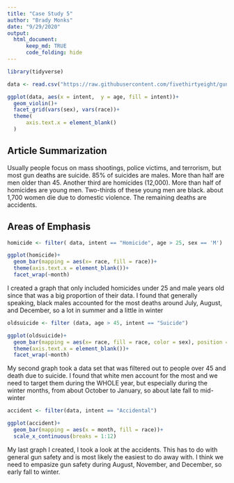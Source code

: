 ```yaml
---
title: "Case Study 5"
author: "Brady Monks"
date: "9/29/2020"
output: 
  html_document:
      keep_md: TRUE
      code_folding: hide
---
```


```r

library(tidyverse)

data <- read.csv("https://raw.githubusercontent.com/fivethirtyeight/guns-data/master/full_data.csv")

ggplot(data, aes(x = intent,  y = age, fill = intent))+
  geom_violin()+
  facet_grid(vars(sex), vars(race))+
  theme(
      axis.text.x = element_blank()
  )
```

## Article Summarization

Usually people focus on mass shootings, police victims, and terrorism, but most gun deaths are suicide. 85% of suicides are males. More than half are men older than 45. Another third are homicides (12,000). More than half of homicides are young men. Two-thirds of these young men are black. about 1,700 women die due to domestic violence. The remaining deaths are accidents.

## Areas of Emphasis

``` r
homicide <- filter( data, intent == "Homicide", age > 25, sex == 'M')

ggplot(homicide)+
  geom_bar(mapping = aes(x= race, fill = race))+
  theme(axis.text.x = element_blank())+
  facet_wrap(~month)

```

I created a graph that only included homicides under 25 and male years old since that was a big proportion of their data. I found that generally speaking, black males accounted for the most deaths around July, August, and December, so a lot in summer and a little in winter

``` r
oldsuicide <- filter (data, age > 45, intent == "Suicide")

ggplot(oldsuicide)+
  geom_bar(mapping = aes(x= race, fill = race, color = sex), position = 'dodge')+
  theme(axis.text.x = element_blank())+
  facet_wrap(~month)

```

My second graph took a data set that was filtered out to people over 45 and death due to suicide. I found that white men account for the most and we need to target them during the WHOLE year, but especially during the winter months, from about October to January, so about late fall to mid-winter

``` r

accident <- filter(data, intent == "Accidental")

ggplot(accident)+
  geom_bar(mapping = aes(x = month, fill = race))+
  scale_x_continuous(breaks = 1:12)

```

My last graph I created, I took a look at the accidents. This has to do with general gun safety and is most likely the easiest to do away with. I think we need to empasize gun safety during August, November, and December, so early fall to winter. 
